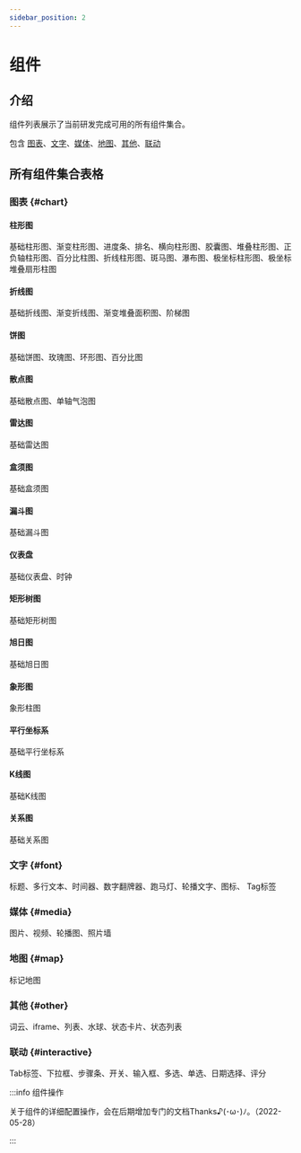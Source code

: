 ```yaml
---
sidebar_position: 2
---
```



# 组件  

## 介绍  

<ImagePreview alt="组件列表" src="/img/docs/设计器/组件/component-intro.png" />

组件列表展示了当前研发完成可用的所有组件集合。  

包含 [图表](#chart)、[文字](#font)、[媒体](#media)、[地图](#map)、[其他](#other)、[联动](#interactive)

## 所有组件集合表格

### 图表 {#chart}

#### 柱形图 

基础柱形图、渐变柱形图、进度条、排名、横向柱形图、胶囊图、堆叠柱形图、正负轴柱形图、百分比柱图、折线柱形图、斑马图、瀑布图、极坐标柱形图、极坐标堆叠扇形柱图  

#### 折线图

基础折线图、渐变折线图、渐变堆叠面积图、阶梯图  

#### 饼图

基础饼图、玫瑰图、环形图、百分比图  

#### 散点图

基础散点图、单轴气泡图  

#### 雷达图

基础雷达图  

#### 盒须图

基础盒须图

#### 漏斗图

基础漏斗图  

#### 仪表盘

基础仪表盘、时钟  

#### 矩形树图

基础矩形树图

#### 旭日图

基础旭日图

#### 象形图

象形柱图  

#### 平行坐标系

基础平行坐标系  

#### K线图

基础K线图 
#### 关系图

基础关系图  

### 文字 {#font}

标题、多行文本、时间器、数字翻牌器、跑马灯、轮播文字、图标、 Tag标签    

### 媒体 {#media}

图片、视频、轮播图、照片墙  

### 地图 {#map}

标记地图  

### 其他 {#other}

词云、iframe、列表、水球、状态卡片、状态列表  

### 联动 {#interactive}

Tab标签、下拉框、步骤条、开关、输入框、多选、单选、日期选择、评分  

:::info 组件操作

关于组件的详细配置操作，会在后期增加专门的文档Thanks♪(･ω･)ﾉ。（2022-05-28）  

:::

